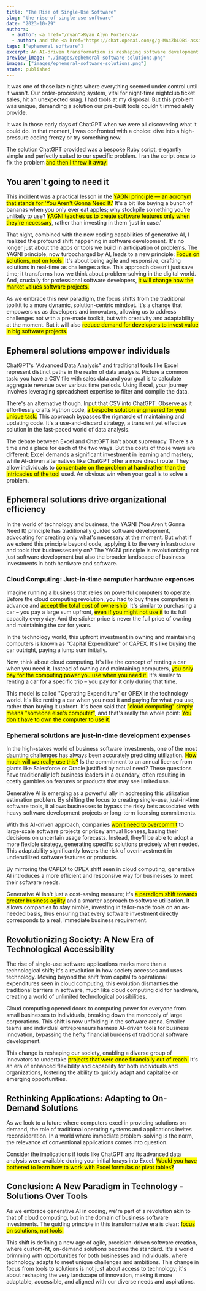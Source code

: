 ```yaml
---
title: "The Rise of Single-Use Software"
slug: "the-rise-of-single-use-software"
date: "2023-10-29"
authors:
  - author: <a href="/ryan">Ryan Alyn Porter</a>
  - author: and the <a href="https://chat.openai.com/g/g-MA4ZbLQBi-assistant-alpha"><i>Anthus</i></a> GPT
tags: ["ephemeral software"]
excerpt: An AI-driven transformation is reshaping software development by solving individual problems with software solutions built just-in-time for a single purpose, in contrast with the traditional model of solving problems using general-purpose software applications built in advance.
preview_image: "./images/ephemeral-software-solutions.png"
images: ["images/ephemeral-software-solutions.png"]
state: published
---
```



It was one of those late nights where everything seemed under control until it wasn't. Our order-processing system, vital for night-time nightclub ticket sales, hit an unexpected snag. I had tools at my disposal. But this problem was unique, demanding a solution our pre-built tools couldn't immediately provide.

It was in those early days of ChatGPT when we were all discovering what it could do. In that moment, I was confronted with a choice: dive into a high-pressure coding frenzy or try something new.

The solution ChatGPT provided was a bespoke Ruby script, elegantly simple and perfectly suited to our specific problem.  I ran the script once to fix the problem <mark>and then I threw it away.</mark>

## You aren't going to need it

This incident was a practical lesson in the <mark>YAGNI principle — an acronym that stands for 'You Aren't Gonna Need It.'</mark> It's a bit like buying a bunch of bananas when you only ever eat apples; why stockpile something you're unlikely to use? <mark>YAGNI teaches us to create software features only when they're necessary</mark>, rather than investing in them 'just in case.'

That night, combined with the new coding capabilities of generative AI, I realized the profound shift happening in software development. It's no longer just about the apps or tools we build in anticipation of problems. The YAGNI principle, now turbocharged by AI, leads to a new principle: <mark>Focus on solutions, not on tools.</mark> It's about being agile and responsive, crafting solutions in real-time as challenges arise. This approach doesn't just save time; it transforms how we think about problem-solving in the digital world.  And, crucially for professional software developers, <mark>it will change how the market values software projects.</mark>

As we embrace this new paradigm, the focus shifts from the traditional toolkit to a more dynamic, solution-centric mindset. It's a change that empowers us as developers and innovators, allowing us to address challenges not with a pre-made toolkit, but with creativity and adaptability at the moment.  But it will also <mark>reduce demand for developers to invest value in big software projects.</mark>

## Ephemeral solutions empower individuals

<BlogImage images={props.pageContext.frontmatter.images} index={0} className="right" alt="Each software solution can be a unique snowflake." />

ChatGPT's "Advanced Data Analysis" and traditional tools like Excel represent distinct paths in the realm of data analysis. Picture a common task: you have a CSV file with sales data and your goal is to calculate aggregate revenue over various time periods. Using Excel, your journey involves leveraging spreadsheet expertise to filter and compile the data.

There's an alternative though. Input that CSV into ChatGPT. Observe as it effortlessly crafts Python code, <mark>a bespoke solution engineered for your unique task.</mark> This approach bypasses the rigmarole of maintaining and updating code. It's a use-and-discard strategy, a transient yet effective solution in the fast-paced world of data analysis.

The debate between Excel and ChatGPT isn’t about supremacy. There's a time and a place for each of the two ways. But the costs of those ways are different: Excel demands a significant investment in learning and mastery, while AI-driven alternatives like ChatGPT offer a more direct route. They allow individuals to <mark>concentrate on the problem at hand rather than the intricacies of the tool</mark> used.  An obvious win when your goal is to solve a problem.

## Ephemeral solutions drive organizational efficiency

In the world of technology and business, the YAGNI (You Aren't Gonna Need It) principle has traditionally guided software development, advocating for creating only what's necessary at the moment. But what if we extend this principle beyond code, applying it to the very infrastructure and tools that businesses rely on? The YAGNI principle is revolutionizing not just software development but also the broader landscape of business investments in both hardware and software.

### Cloud Computing: Just-in-time computer hardware expenses

Imagine running a business that relies on powerful computers to operate.  Before the cloud computing revolution, you had to buy these computers in advance and <mark>accept the total cost of ownership</mark>.  It's similar to purchasing a car – you pay a large sum upfront, <mark>even if you might not use it</mark> to its full capacity every day.  And the sticker price is never the full price of owning and maintaining the car for years.

In the technology world, this upfront investment in owning and maintaining computers is known as "Capital Expenditure" or CAPEX.  It's like buying the car outright, paying a lump sum initially.

Now, think about cloud computing.  It's like the concept of renting a car when you need it.  Instead of owning and maintaining computers, <mark>you only pay for the computing power you use when you need it.</mark>  It's similar to renting a car for a specific trip – you pay for it only during that time.

This model is called "Operating Expenditure" or OPEX in the technology world.  It's like renting a car when you need it and paying for what you use, rather than buying it upfront.  It's been said that <mark>"cloud computing" simply means "someone else's computer"</mark>, and that's really the whole point: <mark>You don't have to own the computer to use it.</mark>

### Ephemeral solutions are just-in-time development expenses

In the high-stakes world of business software investments, one of the most daunting challenges has always been accurately predicting utilization. <mark>How much will we really use this?</mark> Is the commitment to an annual license from giants like Salesforce or Oracle justified by actual need? These questions have traditionally left business leaders in a quandary, often resulting in costly gambles on features or products that may see limited use.

Generative AI is emerging as a powerful ally in addressing this utilization estimation problem. By shifting the focus to creating single-use, just-in-time software tools, it allows businesses to bypass the risky bets associated with heavy software development projects or long-term licensing commitments.

With this AI-driven approach, companies <mark>won't need to overcommit</mark> to large-scale software projects or pricey annual licenses, basing their decisions on uncertain usage forecasts. Instead, they'll be able to adopt a more flexible strategy, generating specific solutions precisely when needed. This adaptability significantly lowers the risk of overinvestment in underutilized software features or products.

By mirroring the CAPEX to OPEX shift seen in cloud computing, generative AI introduces a more efficient and responsive way for businesses to meet their software needs.

Generative AI isn't just a cost-saving measure; it's <mark>a paradigm shift towards greater business agility</mark> and a smarter approach to software utilization. It allows companies to stay nimble, investing in tailor-made tools on an as-needed basis, thus ensuring that every software investment directly corresponds to a real, immediate business requirement.

## Revolutionizing Society: A New Era of Technological Accessibility

The rise of single-use software applications marks more than a technological shift; it's a revolution in how society accesses and uses technology. Moving beyond the shift from capital to operational expenditures seen in cloud computing, this evolution dismantles the traditional barriers in software, much like cloud computing did for hardware, creating a world of unlimited technological possibilities.

Cloud computing opened doors to computing power for everyone from small businesses to individuals, breaking down the monopoly of large corporations. This shift is now unfolding in the software arena. Smaller teams and individual entrepreneurs harness AI-driven tools for business innovation, bypassing the hefty financial burdens of traditional software development.

This change is reshaping our society, enabling a diverse group of innovators to undertake <mark>projects that were once financially out of reach.</mark> It's an era of enhanced flexibility and capability for both individuals and organizations, fostering the ability to quickly adapt and capitalize on emerging opportunities.

## Rethinking Applications: Adapting to On-Demand Solutions

As we look to a future where computers excel in providing solutions on demand, the role of traditional operating systems and applications invites reconsideration. In a world where immediate problem-solving is the norm, the relevance of conventional applications comes into question.

Consider the implications if tools like ChatGPT and its advanced data analysis were available during your initial forays into Excel. <mark>Would you have bothered to learn how to work with Excel formulas or pivot tables?</mark>

## Conclusion: A New Paradigm in Technology - Solutions Over Tools

As we embrace generative AI in coding, we're part of a revolution akin to that of cloud computing, but in the domain of business software investments. The guiding principle in this transformative era is clear: <mark>focus on solutions, not tools.</mark>

This shift is defining a new age of agile, precision-driven software creation, where custom-fit, on-demand solutions become the standard. It's a world brimming with opportunities for both businesses and individuals, where technology adapts to meet unique challenges and ambitions. This change in focus from tools to solutions is not just about access to technology; it's about reshaping the very landscape of innovation, making it more adaptable, accessible, and aligned with our diverse needs and aspirations.
